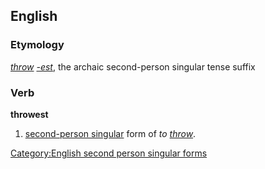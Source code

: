 ==English==
===Etymology===
''[[throw]]'' ''[[-est]]'', the archaic second-person singular tense suffix

===Verb===
'''throwest'''
# {{archaic}} [[second-person singular]] form of ''to [[throw]]''.

[[Category:English second person singular forms]]